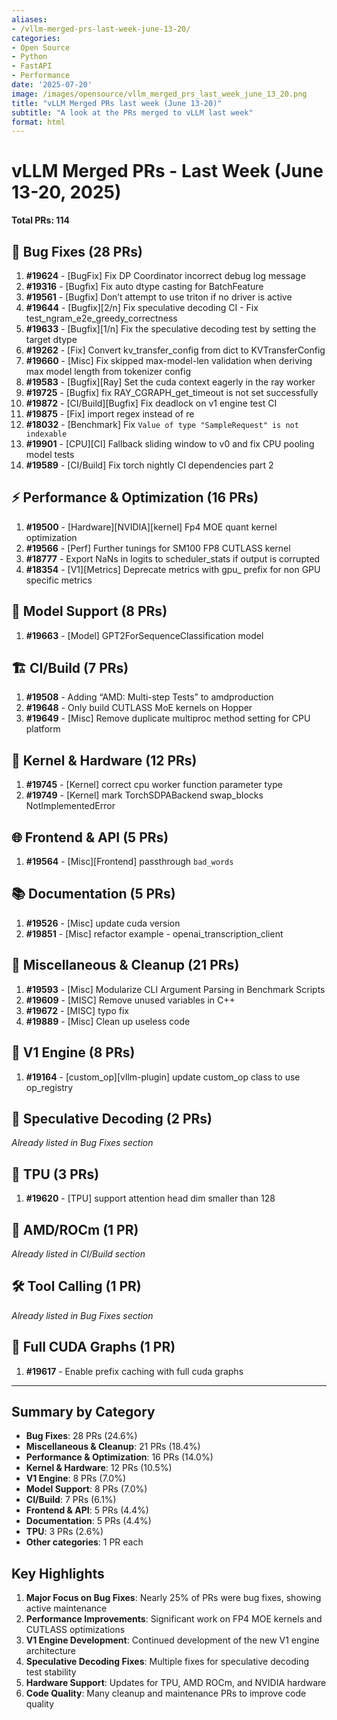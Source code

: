 ```yaml
---
aliases:
- /vllm-merged-prs-last-week-june-13-20/
categories:
- Open Source
- Python
- FastAPI
- Performance
date: '2025-07-20'
image: /images/opensource/vllm_merged_prs_last_week_june_13_20.png
title: "vLLM Merged PRs last week (June 13-20)"
subtitle: "A look at the PRs merged to vLLM last week"
format: html
---
```

# vLLM Merged PRs - Last Week (June 13-20, 2025)

**Total PRs: 114**

## 🐛 Bug Fixes (28 PRs)

1. **#19624** - [BugFix] Fix DP Coordinator incorrect debug log message
2. **#19316** - [Bugfix] Fix auto dtype casting for BatchFeature
3. **#19561** - [Bugfix] Don't attempt to use triton if no driver is active
4. **#19644** - [Bugfix][2/n] Fix speculative decoding CI - Fix test_ngram_e2e_greedy_correctness
5. **#19633** - [Bugfix][1/n] Fix the speculative decoding test by setting the target dtype
6. **#19262** - [Fix] Convert kv_transfer_config from dict to KVTransferConfig
7. **#19660** - [Misc] Fix skipped max-model-len validation when deriving max model length from tokenizer config
8. **#19583** - [Bugfix][Ray] Set the cuda context eagerly in the ray worker
9. **#19725** - [Bugfix] fix RAY_CGRAPH_get_timeout is not set successfully
10. **#19872** - [CI/Build][Bugfix] Fix deadlock on v1 engine test CI
11. **#19875** - [Fix] import regex instead of re
12. **#18032** - [Benchmark] Fix `Value of type "SampleRequest" is not indexable`
13. **#19901** - [CPU][CI] Fallback sliding window to v0 and fix CPU pooling model tests
14. **#19589** - [CI/Build] Fix torch nightly CI dependencies part 2

## ⚡ Performance & Optimization (16 PRs)

1. **#19500** - [Hardware][NVIDIA][kernel] Fp4 MOE quant kernel optimization
2. **#19566** - [Perf] Further tunings for SM100 FP8 CUTLASS kernel
3. **#18777** - Export NaNs in logits to scheduler_stats if output is corrupted
4. **#18354** - [V1][Metrics] Deprecate metrics with gpu_ prefix for non GPU specific metrics

## 🤖 Model Support (8 PRs)

1. **#19663** - [Model] GPT2ForSequenceClassification model

## 🏗️ CI/Build (7 PRs)

1. **#19508** - Adding "AMD: Multi-step Tests" to amdproduction
2. **#19648** - Only build CUTLASS MoE kernels on Hopper
3. **#19649** - [Misc] Remove duplicate multiproc method setting for CPU platform

## 🔧 Kernel & Hardware (12 PRs)

1. **#19745** - [Kernel] correct cpu worker function parameter type
2. **#19749** - [Kernel] mark TorchSDPABackend swap_blocks NotImplementedError

## 🌐 Frontend & API (5 PRs)

1. **#19564** - [Misc][Frontend] passthrough `bad_words`

## 📚 Documentation (5 PRs)

1. **#19526** - [Misc] update cuda version
2. **#19851** - [Misc] refactor example - openai_transcription_client

## 🧹 Miscellaneous & Cleanup (21 PRs)

1. **#19593** - [Misc] Modularize CLI Argument Parsing in Benchmark Scripts
2. **#19609** - [MISC] Remove unused variables in C++
3. **#19672** - [MISC] typo fix
4. **#19889** - [Misc] Clean up useless code

## 🚀 V1 Engine (8 PRs)

1. **#19164** - [custom_op][vllm-plugin] update custom_op class to use op_registry

## 🎯 Speculative Decoding (2 PRs)

*Already listed in Bug Fixes section*

## 🔧 TPU (3 PRs)

1. **#19620** - [TPU] support attention head dim smaller than 128

## 🔴 AMD/ROCm (1 PR)

*Already listed in CI/Build section*

## 🛠️ Tool Calling (1 PR)

*Already listed in Bug Fixes section*

## 🔗 Full CUDA Graphs (1 PR)

1. **#19617** - Enable prefix caching with full cuda graphs

---

## Summary by Category

- **Bug Fixes**: 28 PRs (24.6%)
- **Miscellaneous & Cleanup**: 21 PRs (18.4%)
- **Performance & Optimization**: 16 PRs (14.0%)
- **Kernel & Hardware**: 12 PRs (10.5%)
- **V1 Engine**: 8 PRs (7.0%)
- **Model Support**: 8 PRs (7.0%)
- **CI/Build**: 7 PRs (6.1%)
- **Frontend & API**: 5 PRs (4.4%)
- **Documentation**: 5 PRs (4.4%)
- **TPU**: 3 PRs (2.6%)
- **Other categories**: 1 PR each

## Key Highlights

1. **Major Focus on Bug Fixes**: Nearly 25% of PRs were bug fixes, showing active maintenance
2. **Performance Improvements**: Significant work on FP4 MOE kernels and CUTLASS optimizations
3. **V1 Engine Development**: Continued development of the new V1 engine architecture
4. **Speculative Decoding Fixes**: Multiple fixes for speculative decoding test stability
5. **Hardware Support**: Updates for TPU, AMD ROCm, and NVIDIA hardware
6. **Code Quality**: Many cleanup and maintenance PRs to improve code quality